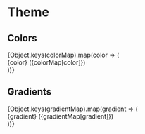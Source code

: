 
<Meta title="Theme" />

# Theme


## Colors
<Preview>
    <Story name="colors">
        {Object.keys(colorMap).map(color => (
            <div 
                style={{ 
                    display: 'inline-block', 
                    fontFamily: 'Fira Mono, monospace', 
                    fontSize: fontSize.xsmall,
                    margin: size.medium,
                    width: '80px'
                }}
            >
                <div 
                    style={{
                        background: colorMap[color],
                        borderRadius: size.small,
                        height: '80px',
                        width: '80px',
                    }}
                ></div>
                <span>{color} ({colorMap[color]})</span>
            </div>
        ))}
    </Story>
</Preview>


## Gradients
<Preview>
    <Story name="gradients">
        {Object.keys(gradientMap).map(gradient => (
            <div 
                style={{ 
                    fontFamily: 'Fira Mono, monospace', 
                    fontSize: fontSize.xsmall, 
                    margin: size.medium
                }} 
            >
                <div 
                    style={{
                        background: gradientMap[gradient],
                        height: size.large,
                        width: '100%',
                    }}
                ></div>
                <span>{gradient} ({gradientMap[gradient]})</span>
            </div>
        ))}
    </Story>
</Preview>
